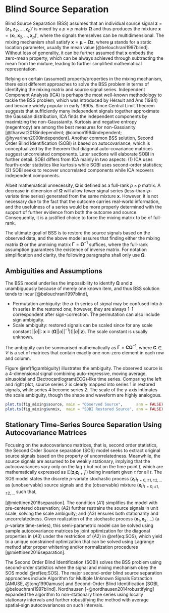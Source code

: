 # Blind Source Separation {#sobi}

Blind Source Separation (BSS) assumes that an individual source signal $\boldsymbol{z}=(\boldsymbol{z}_1, \boldsymbol{z}_2,\dots,\boldsymbol{z}_p)'$ is mixed by a $p\times p$ matrix $\boldsymbol{\Omega}$ and thus produces the mixture $\boldsymbol{x}=(\boldsymbol{x}_1, \boldsymbol{x}_2,\dots,\boldsymbol{x}_p)'$, where the signals themselves can be multidimensional. The mixing mechanism shall satisfy $\boldsymbol x = \boldsymbol \mu + \boldsymbol\Omega \boldsymbol z$, where $\boldsymbol\mu$ stands for a static location parameter, usually the mean value [@belouchrani1997blind]. Without loss of generality, it can be further assumed that $\boldsymbol x$ embeds the zero-mean property, which can be always achieved through subtracting the mean from the mixture, leading to further simplified mathematical representation.

Relying on certain (assumed) property/properties in the mixing mechanism, there exist different approaches to solve the BSS problem in terms of identifying the mixing matrix and source signal series. Independent Component Analysis (ICA) is perhaps the most well-known methodology to tackle the BSS problem, which was introduced by Hérault and Ans (1984) and became widely popular in early 1990s. Since Central Limit Theorem suggests that sufficiently many independent signals together approximate the Gaussian distribution, ICA finds the independent components by maximizing the non-Gaussianity. Kurtosis and negative entropy (negentropy) are among the best measures for non-Gassianity [@tharwat2018independent; @comon1994independent; @hyvarinen2000independent]. Another common BSS solution, Second Order Blind Identification (SOBI) is based on autocovariance, which is conceptualized by the theorem that diagonal auto-covariance matrices suggest uncorrelated components. Later sections will elaborate SOBI in further detail. SOBI differs from ICA mainly in two aspects: (1) ICA uses fourth-order statistics like kurtosis while SOBI uses second-order statistics; (2) SOBI seeks to recover uncorrelated components while ICA recovers independent components.

Albeit mathematical unnecessity, $\boldsymbol{\Omega}$ is defined as a full-rank $p\times p$ matrix. A decrease in dimension of $\boldsymbol{\Omega}$ will allow fewer signal series (less-than-$p$-variate time series) generated from the same mixture $\boldsymbol{x}$. However, it is not necessary due to the fact that the outcome carries real-world information, and the usefulness of a series would be more properly determined with the support of further evidence from both the outcome and source. Consequently, it is a justified choice to force the mixing matrix to be of full-rank.

The ultimate goal of BSS is to restore the source signals based on the observed data, and the above model assures that finding either the mixing matrix $\boldsymbol{\Omega}$ or the unmixing matrix $\boldsymbol{\Gamma}= \boldsymbol{\Omega}^{-1}$ suffices, where the full-rank assumption guarantees the existence of inverse matrix. For notation simplification and clarity, the following paragraphs shall only use $\boldsymbol\Omega$. 

## Ambiguities and Assumptions

The BSS model underlies the impossibility to identify $\boldsymbol\Omega$ and $\boldsymbol z$ unambiguously because of merely one known item, and thus BSS solution tends to incur [@belouchrani1997blind],

- Permutation ambiguity: the $a$-th series of signal may be confused into $b$-th series in the restored one; however, they are always 1-1 correspondent after sign-correction. The permutation can also include sign ambiguity.
- Scale ambiguity: restored signals can be scaled since for any scale constant $||a||:\ \boldsymbol x \equiv \big(\boldsymbol\Omega ||a||^{-1} \big) \big(||a|| \boldsymbol z \big)$. The scale constant is usually unknown.

The ambiguity can be summarised mathematically as $\boldsymbol\Gamma = \boldsymbol{C \Omega}^{-1}$, where $\boldsymbol C \in \mathcal C$ is a set of matrices that contain exactly one non-zero element in each row and column.

Figure \@ref(fig:ambiguity) illustrates the ambiguity. The observed source is a 4-dimensional signal combining auto-regressive, moving average, sinusoidal and Electrocardiogram(ECG)-like time series. Comparing the left and right plot, source series 2 is clearly mapped into series 1 in restored signals, while series 4 become series 2. The scale of the y-axis intimates the scale ambiguity, though the shape and waveform are highly analogous.

```r
plot.ts(fig_mixing$source, main = "Observed Source",      ann = FALSE)
plot.ts(fig_mixing$unmix,  main = "SOBI Restored Source", ann = FALSE)
```

## Stationary Time-Series Source Separation Using Autocovariance Matrices

Focusing on the autocovariance matrices, that is, second order statistics, the Second Order Source separation (SOS) model seeks to extract original source signals based on the property of uncorrelatedness. Meanwhile, the source signals are assumed to be weakly stationary, implying that the autocovariances vary only on the lag $\tau$ but not on the time point $t$, which are mathematically expressed as $\mathbb E (\boldsymbol z_t \boldsymbol z_{t+\tau}')$ being invariant given $\tau$ for all $t$. The SOS model states the discrete $p$-variate stochastic process $(\boldsymbol z_t)_{t=0,\pm1, \pm2, \dots}$ as (unobservable) source signals and the (observable) mixture $(\boldsymbol x_t)_{t=0,\pm1, \pm2, \dots}$ such that,

\begin{equation}
\begin{aligned} 
\boldsymbol x_t = \boldsymbol{\Omega}\boldsymbol z_t,
\\ \text{where } \boldsymbol z_t \text{ satisfies }(A1)\ & \mathbb E( \boldsymbol z_t) = \boldsymbol 0 
\\ (A2)\ & \mathbb E( \boldsymbol z_t \boldsymbol z_t') = \boldsymbol I_p
\\ (A3)\ & \mathbb E( \boldsymbol z_t \boldsymbol z_{t+\tau}') = \boldsymbol\Lambda_\tau \text{ diagonal for all } \tau = 1,2,\dots
\end{aligned}    
(\#eq:SOS)
\end{equation}

[@miettinen2016separation]. The condition $(A1)$ simplifies the model with pre-centered observation; $(A2)$ further restrains the source signals in unit scale, solving the scale ambiguity; and $(A3)$ ensures both stationarity and uncorrelatedness. Given realization of the stochastic process $(\boldsymbol x_1, \boldsymbol x_2, \dots)$ (a $p$-variate time-series), this semi-parametric model can be solved using sample autocovariance matrices by joint optimization for the diagonal properties in $(A3)$ under the restriction of $(A2)$ in \@ref(eq:SOS), which yield to a unique constrained optimization that can be solved using Lagrange method after proper whitening and/or normalization procedures [@miettinen2016separation]. 

The Second Order Blind Identification (SOBI) solves the BSS problem using second-order statistics when the signal and mixing mechanism obey the SOS model \@ref(eq:SOS). The major second-order blind source separation approaches include Algorithm for Multiple Unknown Signals Extraction [AMUSE, @tong1990amuse] and Second-Order Blind Identification [SOBI, @belouchrani1997blind]. Nordhausen [-@nordhausen2014robustifying] expanded the algorithm to non-stationary time series using locally stationary intervals and further robustifying the method with average spatial-sign autocovariances on such intervals.
